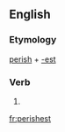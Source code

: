 ==English==

===Etymology===
[[perish]] + [[-est]]

===Verb===
{{head|en|verb form}}

# {{en-archaic second-person singular of|perish|lang=en}}

[[fr:perishest]]